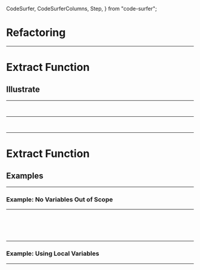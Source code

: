   CodeSurfer,
  CodeSurferColumns,
  Step,
} from "code-surfer";


# Refactoring

---

# Extract Function
## Illustrate

---

<CodeSurfer>

```js file=./src/ch6/extractFunction.js title="Extract Function Illustrate"
```

```js file=./src/ch6/extractFunctionRefactored.js title="Extract Function Illustrate"
```

</CodeSurfer>

---

<CodeSurferColumns>

<Step title="Illustrate Diff">

```js file=./src/ch6/extractFunction.js 5:7
```

```js file=./src/ch6/extractFunctionRefactored.js 4:9
```

</Step>

</CodeSurferColumns>

---

# Extract Function
## Examples

---

### Example: No Variables Out of Scope

---

<CodeSurfer>

```js file=./src/ch6/Eg1.js title="Example: No Variables Out of Scope"
```

```diff 3:5,18:20 subtitle="We want to refactoring these code by Extract Function."
```

```js file=./src/ch6/Eg1-1.js
```

```js file=./src/ch6/Eg1-2.js
```

```diff 3,15,17:22,25:29 subtitle="done"
```

</CodeSurfer>

---

### Example: Using Local Variables

---
